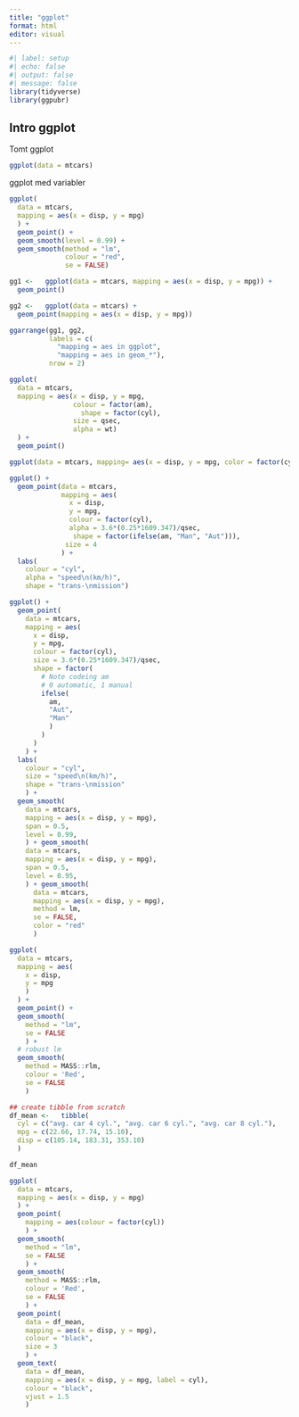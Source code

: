 ```yaml
---
title: "ggplot"
format: html
editor: visual
---
```


```r
#| label: setup
#| echo: false
#| output: false
#| message: false
library(tidyverse)
library(ggpubr)
```

## Intro ggplot

Tomt ggplot

```r
ggplot(data = mtcars)
```

ggplot med variabler

```r
ggplot(
  data = mtcars, 
  mapping = aes(x = disp, y = mpg)
  ) + 
  geom_point() + 
  geom_smooth(level = 0.99) + 
  geom_smooth(method = "lm", 
              colour = "red", 
              se = FALSE)
```

```r
gg1 <-   ggplot(data = mtcars, mapping = aes(x = disp, y = mpg)) +
  geom_point()

```

```r
gg2 <-   ggplot(data = mtcars) +
  geom_point(mapping = aes(x = disp, y = mpg))
```

```r
ggarrange(gg1, gg2,
          labels = c(
            "mapping = aes in ggplot", 
            "mapping = aes in geom_*"),
          nrow = 2)
```

```r
ggplot(
  data = mtcars, 
  mapping = aes(x = disp, y = mpg,
                colour = factor(am),
                  shape = factor(cyl), 
                size = qsec,
                alpha = wt)
  ) + 
  geom_point()
```

```r
ggplot(data = mtcars, mapping= aes(x = disp, y = mpg, color = factor(cyl), shape = factor(am), size = hp)) + geom_point()
```

```r
ggplot() +
  geom_point(data = mtcars,
             mapping = aes(
               x = disp, 
               y = mpg, 
               colour = factor(cyl), 
               alpha = 3.6*(0.25*1609.347)/qsec,
                shape = factor(ifelse(am, "Man", "Aut"))),  
              size = 4
             ) +
  labs(
    colour = "cyl", 
    alpha = "speed\n(km/h)", 
    shape = "trans-\nmission")
```

```r
ggplot() +
  geom_point(
    data = mtcars,
    mapping = aes(
      x = disp,
      y = mpg, 
      colour = factor(cyl), 
      size = 3.6*(0.25*1609.347)/qsec, 
      shape = factor(
        # Note codeing am
        # 0 automatic, 1 manual
        ifelse(
          am, 
          "Aut", 
          "Man"
          )
        )
      )
    ) +
  labs(
    colour = "cyl", 
    size = "speed\n(km/h)", 
    shape = "trans-\nmission"
    ) +
  geom_smooth(
    data = mtcars, 
    mapping = aes(x = disp, y = mpg), 
    span = 0.5, 
    level = 0.99,
    ) + geom_smooth(
    data = mtcars, 
    mapping = aes(x = disp, y = mpg), 
    span = 0.5, 
    level = 0.95,
    ) + geom_smooth(
      data = mtcars, 
      mapping = aes(x = disp, y = mpg), 
      method = lm, 
      se = FALSE, 
      color = "red" 
      )
```

```r
ggplot(
  data = mtcars, 
  mapping = aes(
    x = disp, 
    y = mpg
    )
  ) +
  geom_point() +
  geom_smooth(
    method = "lm", 
    se = FALSE
    ) +
  # robust lm
  geom_smooth(
    method = MASS::rlm, 
    colour = 'Red', 
    se = FALSE
    )
```

```r
## create tibble from scratch
df_mean <-   tibble(
  cyl = c("avg. car 4 cyl.", "avg. car 6 cyl.", "avg. car 8 cyl."), 
  mpg = c(22.66, 17.74, 15.10), 
  disp = c(105.14, 183.31, 353.10)
  )

```

```r
df_mean
```

```r
ggplot(
  data = mtcars, 
  mapping = aes(x = disp, y = mpg)
  ) +
  geom_point(
    mapping = aes(colour = factor(cyl))
    ) +
  geom_smooth(
    method = "lm", 
    se = FALSE
    ) +
  geom_smooth(
    method = MASS::rlm, 
    colour = 'Red', 
    se = FALSE
    ) +
  geom_point(
    data = df_mean, 
    mapping = aes(x = disp, y = mpg), 
    colour = "black", 
    size = 3
    ) +
  geom_text(
    data = df_mean, 
    mapping = aes(x = disp, y = mpg, label = cyl), 
    colour = "black", 
    vjust = 1.5
    )
```

